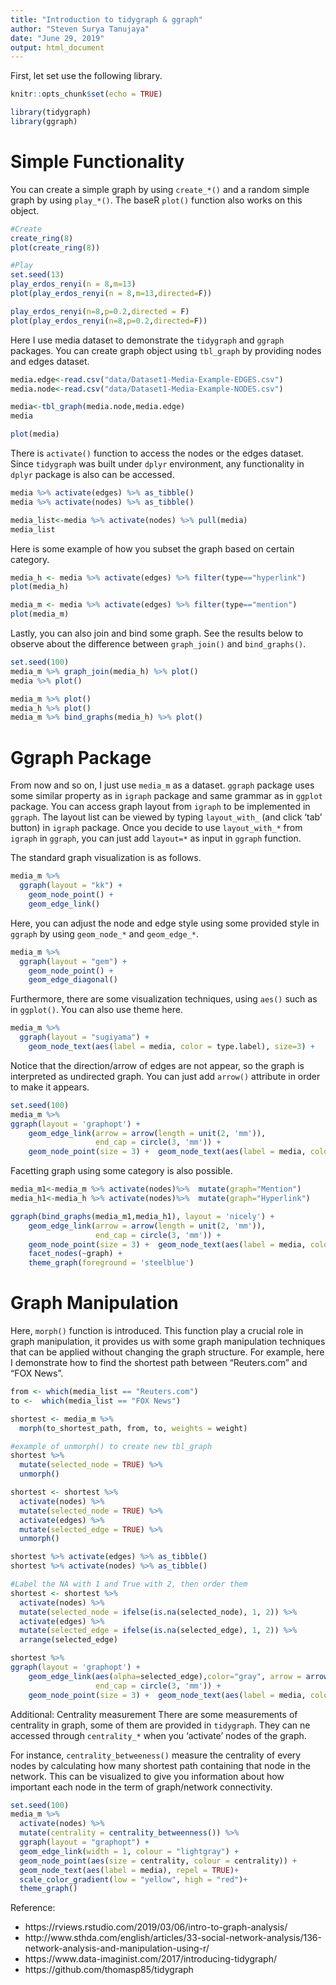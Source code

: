 ---
title: "Introduction to tidygraph & ggraph"
author: "Steven Surya Tanujaya"
date: "June 29, 2019"
output: html_document
---

First, let set use the following library.
```{r setup, include=FALSE}
knitr::opts_chunk$set(echo = TRUE)

library(tidygraph)
library(ggraph)
```

# Simple Functionality

You can create a simple graph by using `create_*()` and a random simple graph by using `play_*()`. The baseR `plot()` function also works on this object.
```{r}
#Create
create_ring(8)
plot(create_ring(8))

#Play
set.seed(13)
play_erdos_renyi(n = 8,m=13)
plot(play_erdos_renyi(n = 8,m=13,directed=F))

play_erdos_renyi(n=8,p=0.2,directed = F)
plot(play_erdos_renyi(n=8,p=0.2,directed=F))
```

Here I use media dataset to demonstrate the `tidygraph` and `ggraph` packages. You can create graph object using `tbl_graph` by providing nodes and edges dataset.
```{r}
media.edge<-read.csv("data/Dataset1-Media-Example-EDGES.csv")
media.node<-read.csv("data/Dataset1-Media-Example-NODES.csv")

media<-tbl_graph(media.node,media.edge)
media

plot(media)
```

There is `activate()` function to access the nodes or the edges dataset. Since `tidygraph` was built under `dplyr` environment, any functionality in `dplyr` package is also can be accessed.
```{r}
media %>% activate(edges) %>% as_tibble()
media %>% activate(nodes) %>% as_tibble()

media_list<-media %>% activate(nodes) %>% pull(media)
media_list
```

Here is some example of how you subset the graph based on certain category.
```{r}
media_h <- media %>% activate(edges) %>% filter(type=="hyperlink") 
plot(media_h)

media_m <- media %>% activate(edges) %>% filter(type=="mention")
plot(media_m)

```

Lastly, you can also join and bind some graph. See the results below to observe about the difference between `graph_join()` and `bind_graphs()`. 

```{r}
set.seed(100)
media_m %>% graph_join(media_h) %>% plot()
media %>% plot()

media_m %>% plot()
media_h %>% plot()
media_m %>% bind_graphs(media_h) %>% plot()
```

# Ggraph Package

From now and so on, I just use `media_m` as a dataset. `ggraph` package uses some similar property as in `igraph` package and same  grammar as in `ggplot` package. You can access graph layout from `igraph` to be implemented in `ggraph`. The layout list can be viewed by typing `layout_with_` (and click 'tab' button) in `igraph` package. Once you decide to use `layout_with_*` from `igraph` in `ggraph`, you can just add `layout=*` as input in `ggraph` function.

The standard graph visualization is as follows.

```{r}
media_m %>%
  ggraph(layout = "kk") +
    geom_node_point() +
    geom_edge_link() 
```

Here, you can adjust the node and edge style using some provided style in `ggraph` by using `geom_node_*` and `geom_edge_*`.

```{r}
media_m %>%
  ggraph(layout = "gem") +
    geom_node_point() +
    geom_edge_diagonal() 
```

Furthermore, there are some visualization techniques, using `aes()` such as in `ggplot()`. You can also use theme here. 

```{r}
media_m %>%
  ggraph(layout = "sugiyama") +
    geom_node_text(aes(label = media, color = type.label), size=3) +     geom_edge_diagonal(color = "gray", alpha = 0.4) +theme_graph()
```

Notice that the direction/arrow of edges are not appear, so the graph is interpreted as undirected graph. You can just add `arrow()` attribute in order to make it appears.  

```{r}
set.seed(100) 
media_m %>% 
ggraph(layout = 'graphopt') + 
    geom_edge_link(arrow = arrow(length = unit(2, 'mm')), 
                   end_cap = circle(3, 'mm')) + 
    geom_node_point(size = 3) +  geom_node_text(aes(label = media, color = type.label), size=3,repel = T) + theme_graph()
```

Facetting graph using some category is also possible. 

```{r}
media_m1<-media_m %>% activate(nodes)%>%  mutate(graph="Mention")
media_h1<-media_h %>% activate(nodes)%>%  mutate(graph="Hyperlink")

ggraph(bind_graphs(media_m1,media_h1), layout = 'nicely') + 
    geom_edge_link(arrow = arrow(length = unit(2, 'mm')), 
                   end_cap = circle(3, 'mm')) + 
    geom_node_point(size = 3) +  geom_node_text(aes(label = media, color = type.label), size=3,repel = T) +
    facet_nodes(~graph) + 
    theme_graph(foreground = 'steelblue')
```

# Graph Manipulation

Here, `morph()` function is introduced. This function play a crucial role in graph manipulation, it provides us with some graph manipulation techniques that can be applied without changing the graph structure. For example, here I demonstrate how to find the shortest path between "Reuters.com" and "FOX News". 

```{r}
from <- which(media_list == "Reuters.com")
to <-  which(media_list == "FOX News")

shortest <- media_m %>%
  morph(to_shortest_path, from, to, weights = weight)

#example of unmorph() to create new tbl_graph
shortest %>%
  mutate(selected_node = TRUE) %>%
  unmorph()

shortest <- shortest %>%
  activate(nodes) %>% 
  mutate(selected_node = TRUE) %>%
  activate(edges) %>%
  mutate(selected_edge = TRUE) %>%
  unmorph() 

shortest %>% activate(edges) %>% as_tibble()
shortest %>% activate(nodes) %>% as_tibble()

#Label the NA with 1 and True with 2, then order them
shortest <- shortest %>%
  activate(nodes) %>%
  mutate(selected_node = ifelse(is.na(selected_node), 1, 2)) %>%
  activate(edges) %>%
  mutate(selected_edge = ifelse(is.na(selected_edge), 1, 2)) %>%
  arrange(selected_edge)

shortest %>%
ggraph(layout = 'graphopt') + 
    geom_edge_link(aes(alpha=selected_edge),color="gray", arrow = arrow(length = unit(2, 'mm')), 
                   end_cap = circle(3, 'mm')) + 
    geom_node_point(size = 3) +  geom_node_text(aes(label = media, color = type.label), size=3,repel = T) 

```

Additional: Centrality measurement
There are some measurements of centrality in graph, some of them are provided in `tidygraph`. They can ne accessed through `centrality_*` when you 'activate' nodes of the graph.

For instance, `centrality_betweeness()` measure the centrality of every nodes by calculating how many shortest path containing that node in the network. This can be visualized to give you information about how important each node in the term of graph/network connectivity.

```{r}
set.seed(100)
media_m %>%
  activate(nodes) %>%
  mutate(centrality = centrality_betweenness()) %>% 
  ggraph(layout = "graphopt") + 
  geom_edge_link(width = 1, colour = "lightgray") +
  geom_node_point(aes(size = centrality, colour = centrality)) +
  geom_node_text(aes(label = media), repel = TRUE)+
  scale_color_gradient(low = "yellow", high = "red")+
  theme_graph()
```


Reference:

- https://rviews.rstudio.com/2019/03/06/intro-to-graph-analysis/
- http://www.sthda.com/english/articles/33-social-network-analysis/136-network-analysis-and-manipulation-using-r/
- https://www.data-imaginist.com/2017/introducing-tidygraph/
- https://github.com/thomasp85/tidygraph